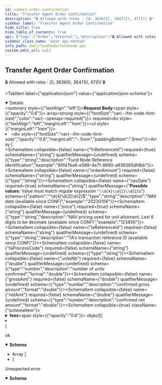 ```yaml
---
id: submit-order-confirmation
title: "Transfer Agent Order Confirmation"
description: "🔒 Allowed with roles : [0, 3636(I), 3647(I), 47(I)] 🔒"
sidebar_label: "Transfer Agent Order Confirmation"
hide_title: true
hide_table_of_contents: true
api: {"tags":["Order","External"],"description":"🔒 Allowed with roles : [0, 3636(I), 3647(I), 47(I)] 🔒\n","operationId":"submitOrderConfirmation","requestBody":{"content":{"application/json":{"schema":{"maxItems":1,"minItems":1,"type":"array","items":{"required":["fnReferenceId","navDate","price"],"type":"object","properties":{"fnReferenceId":{"type":"string","description":"Fund Node Reference Identification","example":"85fd7ba6-e588-4e7f-8690-a936365dfdbb"},"orderAmount":{"type":"string"},"navDate":{"pattern":"^\\d{4}\\d{2}\\d{2}$","type":"string","description":"NAV date (available since CONF)","example":"20230106"},"price":{"type":"string","description":"NAV pricing used for unit allotment. Last 6 digits to be decimals (available since CONF)","example":"123456"},"taReferenceId":{"type":"string","description":"TA's transaction reference ID (available since CONF)"},"taProcessCode":{"type":"string"},"unitsNb":{"type":"number","description":"number of units confirmed","format":"double"},"grossAmt":{"type":"number","description":"confirmed gross amount","format":"double"},"netAmt":{"type":"number","description":"confirmed net amount","format":"double"},"fees":{"type":"array","description":"list of confirmed fees","items":{"required":["feeAmnt","feeName"],"type":"object","properties":{"feeName":{"type":"string"},"feeAmnt":{"type":"number","format":"double"}},"title":"submitOrderConfirmation_fees"}},"cashSttlDt":{"pattern":"^\\d{4}\\d{2}\\d{2}$","type":"string","example":"20230106"}},"title":"submitOrderConfirmation_body"}}}},"required":true},"responses":{"200":{"description":"ok","content":{"application/json":{"schema":{"maxItems":1,"minItems":1,"type":"array","items":{"required":["correlationId","fnReferenceId","navDate","price"],"type":"object","properties":{"correlationId":{"type":"string","description":"ID of the call","nullable":false,"example":"1e6860c5-395f-4941-851e-6efa29fa3308"},"fnReferenceId":{"type":"string","description":"Fund Node Reference Identification","example":"85fd7ba6-e588-4e7f-8690-a936365dfdbb"},"navDate":{"pattern":"^\\d{4}\\d{2}\\d{2}$","type":"string","description":"NAV date (available since CONF)","example":"20230106"},"price":{"type":"string","description":"NAV pricing used for unit allotment. Last 6 digits to be decimals (available since CONF)","example":"123456"},"taReferenceId":{"type":"string","description":"TA's transaction reference ID (available since CONF)"},"taProcessCode":{"type":"string"},"unitsNb":{"type":"number","description":"number of units confirmed","format":"double"},"grossAmt":{"type":"number","description":"confirmed gross amount","format":"double"},"netAmt":{"type":"number","description":"confirmed net amount","format":"double"},"cashSttlDt":{"pattern":"^\\d{4}\\d{2}\\d{2}$","type":"string","example":"20230106"}},"title":"inline_response_200_3"}}}}},"500":{"description":"Unexpected error","content":{"application/json":{"schema":{"required":["code","message"],"type":"object","properties":{"code":{"type":"string"},"message":{"type":"string"}},"title":"inline_response_400"}}}}},"security":[{"bearerAuth":[]}],"method":"post","path":"/submitOrderConfirmation","servers":[{"url":"/"}],"securitySchemes":{"bearerAuth":{"type":"http","scheme":"bearer","bearerFormat":"JWT"}},"jsonRequestBodyExample":[{"fnReferenceId":"85fd7ba6-e588-4e7f-8690-a936365dfdbb","orderAmount":"string","navDate":"20230106","price":"123456","taReferenceId":"string","taProcessCode":"string","unitsNb":0,"grossAmt":0,"netAmt":0,"fees":[{"feeName":"string","feeAmnt":0}],"cashSttlDt":"20230106"}],"info":{"title":"Fundnode API","description":"Fundnode API Endpoint","termsOfService":"http://swagger.io/terms/","contact":{"name":"Fundnode Team","url":"https://www.marketnode.com","email":"fundops@marketnode.com"},"license":{"name":"Apache 2.0","url":"https://www.apache.org/licenses/LICENSE-2.0.html"},"version":"0.30.0"},"postman":{"name":"Transfer Agent Order Confirmation","description":{"content":"🔒 Allowed with roles : [0, 3636(I), 3647(I), 47(I)] 🔒\n","type":"text/plain"},"url":{"path":["submitOrderConfirmation"],"host":["{{baseUrl}}"],"query":[],"variable":[]},"header":[{"key":"Content-Type","value":"application/json"},{"key":"Accept","value":"application/json"}],"method":"POST","body":{"mode":"raw","raw":"\"\"","options":{"raw":{"language":"json"}}},"auth":{"type":"bearer","bearer":[{"type":"any","value":"<Bearer Token>","key":"token"}]}}}
sidebar_class_name: "post api-method"
info_path: docs/fundnode/fundnode-api
custom_edit_url: null
---
```



## Transfer Agent Order Confirmation



🔒 Allowed with roles : [0, 3636(I), 3647(I), 47(I)] 🔒


<MimeTabs><TabItem label={"application/json"} value={"application/json-schema"}><details style={{}} data-collapsed={false} open={true}><summary style={{"textAlign":"left"}}><strong>Request Body</strong><span style={{"opacity":"0.6"}}> array</span><strong style={{"fontSize":"var(--ifm-code-font-size)","color":"var(--openapi-required)"}}> required</strong></summary><div style={{"textAlign":"left","marginLeft":"1rem"}}></div><ul style={{"marginLeft":"1rem"}}><li><div style={{"fontSize":"var(--ifm-code-font-size)","opacity":"0.6","marginLeft":"-.5rem","paddingBottom":".5rem"}}>Array [</div></li><SchemaItem collapsible={false} name={"fnReferenceId"} required={true} schemaName={"string"} qualifierMessage={undefined} schema={{"type":"string","description":"Fund Node Reference Identification","example":"85fd7ba6-e588-4e7f-8690-a936365dfdbb"}}></SchemaItem><SchemaItem collapsible={false} name={"orderAmount"} required={false} schemaName={"string"} qualifierMessage={undefined} schema={{"type":"string"}}></SchemaItem><SchemaItem collapsible={false} name={"navDate"} required={true} schemaName={"string"} qualifierMessage={"**Possible values:** Value must match regular expression `^\\d{4}\\d{2}\\d{2}$`"} schema={{"pattern":"^\\d{4}\\d{2}\\d{2}$","type":"string","description":"NAV date (available since CONF)","example":"20230106"}}></SchemaItem><SchemaItem collapsible={false} name={"price"} required={true} schemaName={"string"} qualifierMessage={undefined} schema={{"type":"string","description":"NAV pricing used for unit allotment. Last 6 digits to be decimals (available since CONF)","example":"123456"}}></SchemaItem><SchemaItem collapsible={false} name={"taReferenceId"} required={false} schemaName={"string"} qualifierMessage={undefined} schema={{"type":"string","description":"TA's transaction reference ID (available since CONF)"}}></SchemaItem><SchemaItem collapsible={false} name={"taProcessCode"} required={false} schemaName={"string"} qualifierMessage={undefined} schema={{"type":"string"}}></SchemaItem><SchemaItem collapsible={false} name={"unitsNb"} required={false} schemaName={"double"} qualifierMessage={undefined} schema={{"type":"number","description":"number of units confirmed","format":"double"}}></SchemaItem><SchemaItem collapsible={false} name={"grossAmt"} required={false} schemaName={"double"} qualifierMessage={undefined} schema={{"type":"number","description":"confirmed gross amount","format":"double"}}></SchemaItem><SchemaItem collapsible={false} name={"netAmt"} required={false} schemaName={"double"} qualifierMessage={undefined} schema={{"type":"number","description":"confirmed net amount","format":"double"}}></SchemaItem><SchemaItem collapsible={true} className={"schemaItem"}><details style={{}}><summary style={{}}><strong>fees</strong><span style={{"opacity":"0.6"}}> object[]</span></summary><div style={{"marginLeft":"1rem"}}><div style={{"marginTop":".5rem","marginBottom":".5rem"}}>

list of confirmed fees

</div><li><div style={{"fontSize":"var(--ifm-code-font-size)","opacity":"0.6","marginLeft":"-.5rem","paddingBottom":".5rem"}}>Array [</div></li><SchemaItem collapsible={false} name={"feeName"} required={true} schemaName={"string"} qualifierMessage={undefined} schema={{"type":"string"}}></SchemaItem><SchemaItem collapsible={false} name={"feeAmnt"} required={true} schemaName={"double"} qualifierMessage={undefined} schema={{"type":"number","format":"double"}}></SchemaItem><li><div style={{"fontSize":"var(--ifm-code-font-size)","opacity":"0.6","marginLeft":"-.5rem"}}>]</div></li></div></details></SchemaItem><SchemaItem collapsible={false} name={"cashSttlDt"} required={false} schemaName={"string"} qualifierMessage={"**Possible values:** Value must match regular expression `^\\d{4}\\d{2}\\d{2}$`"} schema={{"pattern":"^\\d{4}\\d{2}\\d{2}$","type":"string","example":"20230106"}}></SchemaItem><li><div style={{"fontSize":"var(--ifm-code-font-size)","opacity":"0.6","marginLeft":"-.5rem"}}>]</div></li></ul></details></TabItem></MimeTabs><div><ApiTabs><TabItem label={"200"} value={"200"}><div>

ok

</div><div><MimeTabs schemaType={"response"}><TabItem label={"application/json"} value={"application/json"}><SchemaTabs><TabItem label={"Schema"} value={"Schema"}><details style={{}} data-collapsed={false} open={true}><summary style={{"textAlign":"left"}}><strong>Schema</strong></summary><div style={{"textAlign":"left","marginLeft":"1rem"}}></div><ul style={{"marginLeft":"1rem"}}><li><div style={{"fontSize":"var(--ifm-code-font-size)","opacity":"0.6","marginLeft":"-.5rem","paddingBottom":".5rem"}}>Array [</div></li><SchemaItem collapsible={false} name={"correlationId"} required={true} schemaName={"string"} qualifierMessage={undefined} schema={{"type":"string","description":"ID of the call","nullable":false,"example":"1e6860c5-395f-4941-851e-6efa29fa3308"}}></SchemaItem><SchemaItem collapsible={false} name={"fnReferenceId"} required={true} schemaName={"string"} qualifierMessage={undefined} schema={{"type":"string","description":"Fund Node Reference Identification","example":"85fd7ba6-e588-4e7f-8690-a936365dfdbb"}}></SchemaItem><SchemaItem collapsible={false} name={"navDate"} required={true} schemaName={"string"} qualifierMessage={"**Possible values:** Value must match regular expression `^\\d{4}\\d{2}\\d{2}$`"} schema={{"pattern":"^\\d{4}\\d{2}\\d{2}$","type":"string","description":"NAV date (available since CONF)","example":"20230106"}}></SchemaItem><SchemaItem collapsible={false} name={"price"} required={true} schemaName={"string"} qualifierMessage={undefined} schema={{"type":"string","description":"NAV pricing used for unit allotment. Last 6 digits to be decimals (available since CONF)","example":"123456"}}></SchemaItem><SchemaItem collapsible={false} name={"taReferenceId"} required={false} schemaName={"string"} qualifierMessage={undefined} schema={{"type":"string","description":"TA's transaction reference ID (available since CONF)"}}></SchemaItem><SchemaItem collapsible={false} name={"taProcessCode"} required={false} schemaName={"string"} qualifierMessage={undefined} schema={{"type":"string"}}></SchemaItem><SchemaItem collapsible={false} name={"unitsNb"} required={false} schemaName={"double"} qualifierMessage={undefined} schema={{"type":"number","description":"number of units confirmed","format":"double"}}></SchemaItem><SchemaItem collapsible={false} name={"grossAmt"} required={false} schemaName={"double"} qualifierMessage={undefined} schema={{"type":"number","description":"confirmed gross amount","format":"double"}}></SchemaItem><SchemaItem collapsible={false} name={"netAmt"} required={false} schemaName={"double"} qualifierMessage={undefined} schema={{"type":"number","description":"confirmed net amount","format":"double"}}></SchemaItem><SchemaItem collapsible={false} name={"cashSttlDt"} required={false} schemaName={"string"} qualifierMessage={"**Possible values:** Value must match regular expression `^\\d{4}\\d{2}\\d{2}$`"} schema={{"pattern":"^\\d{4}\\d{2}\\d{2}$","type":"string","example":"20230106"}}></SchemaItem><li><div style={{"fontSize":"var(--ifm-code-font-size)","opacity":"0.6","marginLeft":"-.5rem"}}>]</div></li></ul></details></TabItem><TabItem label={"Example (from schema)"} value={"Example (from schema)"}><ResponseSamples responseExample={"[\n  {\n    \"correlationId\": \"1e6860c5-395f-4941-851e-6efa29fa3308\",\n    \"fnReferenceId\": \"85fd7ba6-e588-4e7f-8690-a936365dfdbb\",\n    \"navDate\": \"20230106\",\n    \"price\": \"123456\",\n    \"taReferenceId\": \"string\",\n    \"taProcessCode\": \"string\",\n    \"unitsNb\": 0,\n    \"grossAmt\": 0,\n    \"netAmt\": 0,\n    \"cashSttlDt\": \"20230106\"\n  }\n]"} language={"json"}></ResponseSamples></TabItem></SchemaTabs></TabItem></MimeTabs></div></TabItem><TabItem label={"500"} value={"500"}><div>

Unexpected error

</div><div><MimeTabs schemaType={"response"}><TabItem label={"application/json"} value={"application/json"}><SchemaTabs><TabItem label={"Schema"} value={"Schema"}><details style={{}} data-collapsed={false} open={true}><summary style={{"textAlign":"left"}}><strong>Schema</strong></summary><div style={{"textAlign":"left","marginLeft":"1rem"}}></div><ul style={{"marginLeft":"1rem"}}><SchemaItem collapsible={false} name={"code"} required={true} schemaName={"string"} qualifierMessage={undefined} schema={{"type":"string"}}></SchemaItem><SchemaItem collapsible={false} name={"message"} required={true} schemaName={"string"} qualifierMessage={undefined} schema={{"type":"string"}}></SchemaItem></ul></details></TabItem><TabItem label={"Example (from schema)"} value={"Example (from schema)"}><ResponseSamples responseExample={"{\n  \"code\": \"string\",\n  \"message\": \"string\"\n}"} language={"json"}></ResponseSamples></TabItem></SchemaTabs></TabItem></MimeTabs></div></TabItem></ApiTabs></div>
      